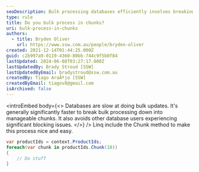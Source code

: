 ```yaml
---
seoDescription: Bulk processing databases efficiently involves breaking down updates into manageable chunks, reducing slowdowns and blocking issues for other users.
type: rule
title: Do you bulk process in chunks?
uri: bulk-process-in-chunks
authors:
  - title: Bryden Oliver
    url: https://www.ssw.com.au/people/bryden-oliver
created: 2021-12-14T01:44:25.000Z
guid: c2b997a9-0119-4360-80bb-744c9f5b0f84
lastUpdated: 2024-06-08T03:27:17.000Z
lastUpdatedBy: Brady Stroud [SSW]
lastUpdatedByEmail: bradystroud@ssw.com.au
createdBy: Tiago AraÃºjo [SSW]
createdByEmail: tiagov8@gmail.com
isArchived: false
---
```


<introEmbed
  body={<>
Databases are slow at doing bulk updates. It's generally significantly faster to break bulk processing down into manageable chunks. It also avoids other database users experiencing significant blocking issues.
  </>}
/>
Linq include the Chunk method to make this process nice and easy.

```cs
var productIds = context.ProductIds;
foreach(var chunk in productIds.Chunk(10))
{
    // Do stuff
}
```
